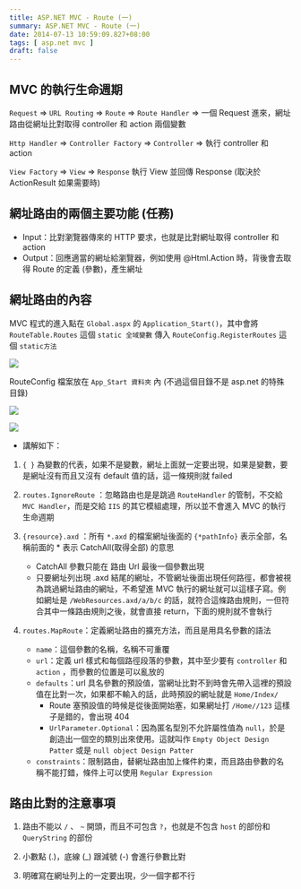 ```yaml
---
title: ASP.NET MVC - Route (一)
summary: ASP.NET MVC - Route (一)
date: 2014-07-13 10:59:09.827+08:00
tags: [ asp.net mvc ]
draft: false
---
```


## MVC 的執行生命週期

`Request` => `URL Routing` => `Route` => `Route Handler` =>
一個 Request 進來，網址路由從網址比對取得 controller 和 action 兩個變數

`Http Handler` => `Controller Factory` => `Controller` =>
執行 controller 和 action

`View Factory` => `View` => `Response`
執行 View 並回傳 Response (取決於 ActionResult 如果需要時)

## 網址路由的兩個主要功能 (任務)

- Input：比對瀏覽器傳來的 HTTP 要求，也就是比對網址取得 controller 和 action
- Output：回應適當的網址給瀏覽器，例如使用 @Html.Action 時，背後會去取得 Route 的定義 (參數)，產生網址

## 網址路由的內容

MVC 程式的進入點在 `Global.aspx` 的 `Application_Start()`，其中會將 `RouteTable.Routes` 這個 `static 全域變數` 傳入 `RouteConfig.RegisterRoutes` 這個 `static方法`

![](/static/images/2014/aspnet-mvc-route-01/01.webp)

RouteConfig 檔案放在 `App_Start 資料夾` 內 (不過這個目錄不是 asp.net 的特殊目錄)

![](/static/images/2014/aspnet-mvc-route-01/02.webp)

![](/static/images/2014/aspnet-mvc-route-01/03.webp)

- 講解如下：

1. `{ }` 為變數的代表，如果不是變數，網址上面就一定要出現，如果是變數，要是網址沒有而且又沒有 default 值的話，這一條規則就 failed

2. `routes.IgnoreRoute` ：忽略路由也是是跳過 `RouteHandler` 的管制，不交給 `MVC Handler`，而是交給 `IIS` 的其它模組處理，所以並不會進入 MVC 的執行生命週期

3. `{resource}.axd` ：所有 `*.axd` 的檔案網址後面的 `{*pathInfo}` 表示全部，名稱前面的 * 表示 CatchAll(取得全部) 的意思
  
     - CatchAll 參數只能在 路由 Url 最後一個參數出現
     - 只要網址列出現 .axd 結尾的網址，不管網址後面出現任何路徑，都會被視為跳過網址路由的網址，不希望進 MVC 執行的網址就可以這樣子寫。例如網址是 `/WebResources.axd/a/b/c` 的話，就符合這條路由規則，一但符合其中一條路由規則之後，就會直接 return，下面的規則就不會執行

4. `routes.MapRoute`：定義網址路由的擴充方法，而且是用具名參數的語法

    - `name`：這個參數的名稱，名稱不可重覆
    - `url`：定義 url 樣式和每個路徑段落的參數，其中至少要有 `controller` 和 `action` ，而參數的位置是可以亂放的
    - `defaults`：url 具名參數的預設值，當網址比對不到時會先帶入這裡的預設值在比對一次，如果都不輸入的話，此時預設的網址就是  `Home/Index/`
       - Route 塞預設值的時候是從後面開始塞，如果網址打 `/Home//123` 這樣子是錯的，會出現 404
       - `UrlParameter.Optional`：因為匿名型別不允許屬性值為 `null`，於是創造出一個空的類別出來使用。這就叫作 `Empty Object Design Patter` 或是 `null object Design Patter`
    - `constraints`：限制路由，替網址路由加上條件約束，而且路由參數的名稱不能打錯，條件上可以使用 `Regular Expression`

## 路由比對的注意事項

1. 路由不能以 `/` 、 `~` 開頭，而且不可包含 `?`，也就是不包含 `host` 的部份和 `QueryString` 的部份

2. 小數點 (.)，底線 (_) 跟減號 (-) 會進行參數比對

3. 明確寫在網址列上的一定要出現，少一個字都不行